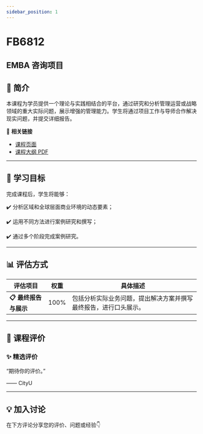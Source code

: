 ```yaml
---
sidebar_position: 1
---
```


# FB6812
## EMBA 咨询项目

## **📘 简介**
本课程为学员提供一个理论与实践相结合的平台，通过研究和分析管理运营或战略领域的重大实际问题，展示增强的管理能力。学生将通过项目工作与导师合作解决现实问题，并提交详细报告。

🔗 **相关链接**
- [课程页面](https://www.cityu.edu.hk/catalogue/pg/202526/course/FB6812.htm)
- [课程大纲 PDF](https://www.cityu.edu.hk/catalogue/pg/202526/course/FB6812.pdf)

---

## **🎯 学习目标**

完成课程后，学生将能够：


✔️ 分析区域和全球层面商业环境的动态要素；

✔️ 运用不同方法进行案例研究和撰写；

✔️ 通过多个阶段完成案例研究。

---

## **📊 评估方式**

| **评估项目**             | **权重** | **具体描述**                                                                                     |
|-------------------------|---------|-----------------------------------------------------------------------------------------------|
| **📋 最终报告与展示**     | 100%    | 包括分析实际业务问题，提出解决方案并撰写最终报告，进行口头展示。                                 |

---

## **💬 课程评价**

### ✨ **精选评价**
<div className={commentStyles.commentBox}>
    <p className={commentStyles.commentText}>
        “期待你的评价。”
    </p>
    <p className={commentStyles.commentAuthor}>—— CityU</p>
</div>

---

## **💡 加入讨论**

在下方评论分享您的评价、问题或经验👇
<Utterances />